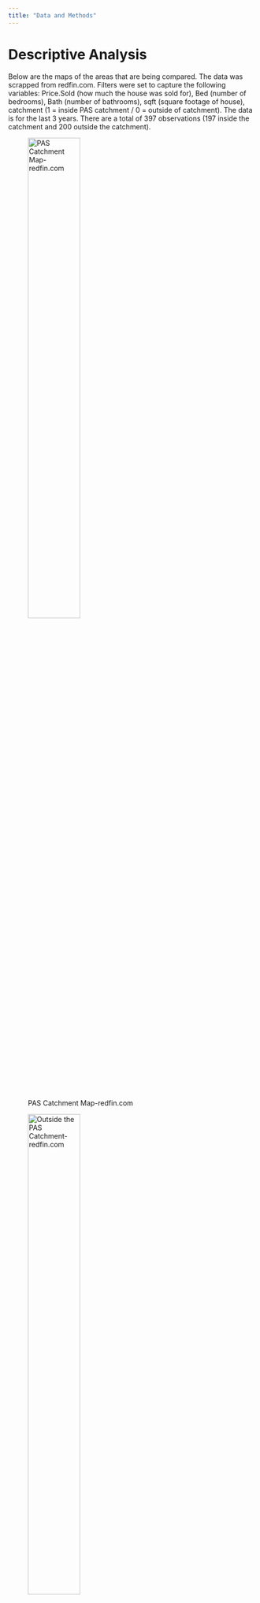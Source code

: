 ```yaml
---
title: "Data and Methods"
---
```

# Descriptive Analysis
Below are the maps of the areas that are being compared.  The data was scrapped from redfin.com.  Filters were set to capture the following variables:  Price.Sold (how much the house was sold for), Bed (number of bedrooms), Bath (number of bathrooms), sqft (square footage of house), catchment (1 = inside PAS catchment / 0 = outside of catchment).  The data is for the last 3 years.  There are a total of 397 observations (197 inside the catchment and 200 outside the catchment).  

![PAS Catchment Map-redfin.com](images/pasmap.png){width=50%} 

![Outside the PAS Catchment-redfin.com](images/outsite.png){width=50%}

**Figure 1**
Summary command to compare in and out of catchment.
```r
summary(Price.Sold[catchment=="0"])

summary(Price.Sold[catchment=="1"])
```
**Figure 2**
Welch's 2 Sample t test to compare the two samples.  
```r
t.test(Price.Sold~catchment)
```

**Figure 3**
Boxplot of data to visualize the two groups and compare Price.Sold
```r
boxplot(Price.Sold ~ catchment, main="Boxplot Price.Sold In and Out of Catchment", ylab="Price.Sold", xlab="Catchment")
```

**Figure 4**
Boxplot of data comparing sqft between the 2 groups
```r
boxplot(sqft ~ catchment, main="Boxplot of Sqft of Property In and Out of Catchment", ylab ="sqft", xlab ="Catchment")
```



# Empirical Analysis
**Figure 5**
Linear regression model to see fit.  Price.Sold controlling for explanatory variables from dataset.
```r
redfinlm<-lm(Price.Sold ~ Bed + Bath + sqft + catchment, data=redfin)
summary(redfinlm)
```

**Figure 6**
Correlation test to see how explanatory variables compare.  Correlation was highest for this pair.
```r
cor(Bed,sqft)
```

